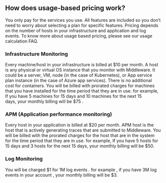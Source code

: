 ## How does usage-based pricing work?
You only pay for the services you use.  All features are included so you don’t need to worry about selecting a plan for specific features. 
Pricing depends on the number of hosts in your infrastructure and application and log events.
To know more about usage based pricing, please see our usage calculation FAQ.

### Infrastructure Monitoring
Every machine/host in your infrastructure is billed at $10 per month. A host is any physical or virtual OS instance that you monitor with Middleware. It could be a server, VM, node (in the case of Kubernetes), or App service plan instance (in the case of Azure app services).
There is no additional cost for containers.
You will be billed with prorated charges for machines that you have installed for the time period that they are in use.
for example, If you have 5 machines for 15 days and 10 machines for the next 15 days, your monthly billing will be $75 .

### APM (Application performance monitoring)
Every host in your application is billed at $20 per month. APM host is the host that is actively generating traces that are submitted to Middleware.
You will be billed with the prorated charges for the host that are in the system for the time period that they are in use.
for example, If you have 5 hosts for 15 days and 3 hosts for the next 15 days, your monthly billing will be $50.

### Log Monitoring
You will be charged $1 for 1M log events .
for example , if you have 3M log events in your account , your monthly billing will be $3.
